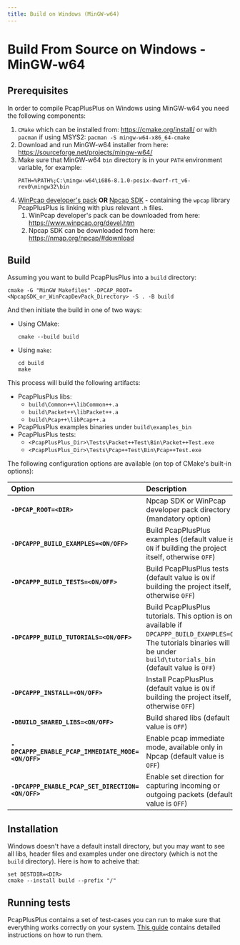 ```yaml
---
title: Build on Windows (MinGW-w64)
---
```


# Build From Source on Windows - MinGW-w64

## Prerequisites

In order to compile PcapPlusPlus on Windows using MinGW-w64 you need the following components:

1. `CMake` which can be installed from: <https://cmake.org/install/> or with `pacman` if using MSYS2: `pacman -S mingw-w64-x86_64-cmake`
2. Download and run MinGW-w64 installer from here: <https://sourceforge.net/projects/mingw-w64/>
3. Make sure that MinGW-w64 `bin` directory is in your `PATH` environment variable, for example:
   ```shell
   PATH=%PATH%;C:\mingw-w64\i686-8.1.0-posix-dwarf-rt_v6-rev0\mingw32\bin
   ```
4. [WinPcap developer's pack](https://www.winpcap.org/devel.htm) **OR** [Npcap SDK](https://nmap.org/npcap/guide/npcap-devguide.html) - containing the `wpcap` library PcapPlusPlus is linking with plus relevant `.h` files.
   1. WinPcap developer's pack can be downloaded from here: <https://www.winpcap.org/devel.htm>
   2. Npcap SDK can be downloaded from here: <https://nmap.org/npcap/#download>

## Build

Assuming you want to build PcapPlusPlus into a `build` directory:

```shell
cmake -G "MinGW Makefiles" -DPCAP_ROOT=<NpcapSDK_or_WinPcapDevPack_Directory> -S . -B build
```

And then initiate the build in one of two ways:

- Using CMake:
  ```shell
  cmake --build build
  ```
- Using `make`:
  ```shell
  cd build
  make
  ```

This process will build the following artifacts:

- PcapPlusPlus libs:
  - `build\Common++\libCommon++.a`
  - `build\Packet++\libPacket++.a`
  - `build\Pcap++\libPcap++.a`
- PcapPlusPlus examples binaries under `build\examples_bin`
- PcapPlusPlus tests:
  - `<PcapPlusPlus_Dir>\Tests\Packet++Test\Bin\Packet++Test.exe`
  - `<PcapPlusPlus_Dir>\Tests\Pcap++Test\Bin\Pcap++Test.exe`

The following configuration options are available (on top of CMake's built-in options):

| Option                                             | Description                                                                                                                                                                     |
| :------------------------------------------------- | :------------------------------------------------------------------------------------------------------------------------------------------------------------------------------ |
| **`-DPCAP_ROOT=<DIR>`**                            | Npcap SDK or WinPcap developer pack directory (mandatory option)                                                                                                                |
| **`-DPCAPPP_BUILD_EXAMPLES=<ON/OFF>`**             | Build PcapPlusPlus examples (default value is `ON` if building the project itself, otherwise `OFF`)                                                                             |
| **`-DPCAPPP_BUILD_TESTS=<ON/OFF>`**                | Build PcapPlusPlus tests (default value is `ON` if building the project itself, otherwise `OFF`)                                                                                |
| **`-DPCAPPP_BUILD_TUTORIALS=<ON/OFF>`**            | Build PcapPlusPlus tutorials. This option is only available if `DPCAPPP_BUILD_EXAMPLES=ON`. The tutorials binaries will be under `build\tutorials_bin` (default value is `OFF`) |
| **`-DPCAPPP_INSTALL=<ON/OFF>`**                    | Install PcapPlusPlus (default value is `ON` if building the project itself, otherwise `OFF`)                                                                                    |
| **`-DBUILD_SHARED_LIBS=<ON/OFF>`**                 | Build shared libs (default value is `OFF`)                                                                                                                                      |
| **`-DPCAPPP_ENABLE_PCAP_IMMEDIATE_MODE=<ON/OFF>`** | Enable pcap immediate mode, available only in Npcap (default value is `OFF`)                                                                                                    |
| **`-DPCAPPP_ENABLE_PCAP_SET_DIRECTION=<ON/OFF>`**  | Enable set direction for capturing incoming or outgoing packets (default value is `OFF`)                                                                                        |

## Installation

Windows doesn't have a default install directory, but you may want to see all libs, header files and examples under one directory (which is not the `build` directory).
Here is how to acheive that:

```shell
set DESTDIR=<DIR>
cmake --install build --prefix "/"
```

## Running tests

PcapPlusPlus contains a set of test-cases you can run to make sure that everything works correctly on your system. [This guide](../tests) contains detailed instructions on how to run them.
